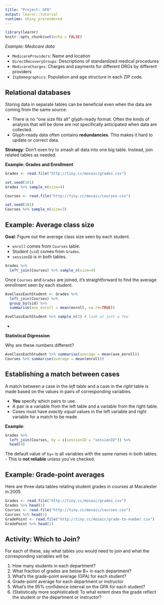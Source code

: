 ```yaml
---
title: "Project: GPA"
output: learnr::tutorial
runtime: shiny_prerendered
---
```


```r
library(learnr)
knitr::opts_chunk$set(echo = FALSE)
```


*Example: Medicare data*

* `MedicareProviders`: Name and location
* `DirectRecoveryGroups`: Descriptions of standardized medical procedures
* `MedicareCharges`: Charges and payments for different DRGs by different providers
* `ZipDemographics`: Population and age structure in each ZIP code.





## Relational databases

Storing data in separate tables can be beneficial even when the data are coming from the same source: 

* There is no "one size fits all" glyph-ready format.  Often the kinds of analysis that will be done are not specifically anticipated when data are collected. 
* Glyph-ready data often contains **redundancies**.  This makes it hard to update or correct data.

**Strategy**: Don't even try to smash all data into one big table.  Instead, join related tables as needed.

 

**Example: Grades and Enrollment**

```r
Grades <- read.file("http://tiny.cc/mosaic/grades.csv")
```
```r
set.seed(101)
Grades %>% sample_n(size=4)
```

```r
Courses <- read.file("http://tiny.cc/mosaic/courses.csv")
```
```r
set.seed(101)
Courses %>% sample_n(size=3)
```

 



## Example: Average class size

**Goal**: Figure out the average class size seen by each student.

* `enroll` comes from `Courses` table.
* Student (`sid`) comes from `Grades`.
* `sessionID` is in both tables.

```r
Grades %>%
  left_join(Courses) %>% sample_n(size=4)
```


Once `Courses` and `Grades` are joined, it's straightforward to find the average enrollment seen by each student.

```r
AveClassEachStudent <- Grades %>% 
  left_join(Courses) %>%
  group_by(sid) %>%
  summarise(ave_enroll = mean(enroll, na.rm=TRUE))
```
```r
AveClassEachStudent %>% sample_n(3) # look at just a few
```

   -

**Statistical Digression**

Why are these numbers different?

```r
AveClassEachStudent %>% summarise(average = mean(ave_enroll))
Courses %>% summarise(average = mean(enroll))
```
 
  

## Establishing a match between cases

A match between a case in the *left* table and a case in the *right* table is made based on the values in pairs of corresponding variables.

* **You** specify which pairs to use.
* A pair is a variable from the left table and a variable from the right table.
* Cases must have *exactly equal* values in the left variable and right variable for a match to be made.

**Example**:
```r
Grades %>% 
  left_join(Courses, by = c(sessionID = "sessionID")) %>%
  head(4)
```

The default value of `by=` is all variables with the same names in both tables.     
- This is **not reliable** unless you've checked.

 


## Example: Grade-point averages

Here are three data tables relating student grades in courses at Macalester in 2005

```r
Grades <- read.file("http://tiny.cc/mosaic/grades.csv")
Grades %>% head(1)
Courses <- read.file("http://tiny.cc/mosaic/courses.csv")
Courses %>% head(1)
GradePoint <- read.file("http://tiny.cc/mosaic/grade-to-number.csv")
GradePoint %>% head(1)
```

 

## Activity: Which to Join?

For each of these, say what tables you would need to join and what the corresponding variables will be.

1. How many students in each department?
#. What fraction of grades are below B+ in each department?
#. What's the grade-point average (GPA) for each student?
#. Grade-point average for each department or instructor
#. What's the 95% confidence interval on the GPA for each student?
#. (Statistically more sophisticated) To what extent does the grade reflect the student or the department or instructor?

 

